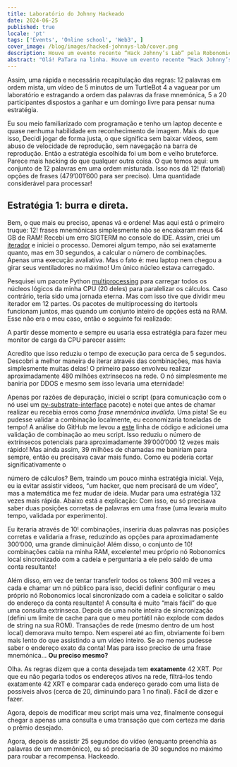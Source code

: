 ```yaml
---
title: Laboratório do Johnny Hackeado
date: 2024-06-25
published: true
locale: 'pt'
tags: ['Events', 'Online school', 'Web3', ]
cover_image: /blog/images/hacked-johnnys-lab/cover.png
description: Houve um evento recente “Hack Johnny’s Lab” pela Robonomics e eu acredito que consegui hackeá-lo de alguma forma! Além da primeira tentativa que perdi devido a um mal-entendido das regras, ganhei todas as rodadas das quais participei e aqui está uma breve história de “como fazer”.
abstract: "Olá! PaTara na linha. Houve um evento recente “Hack Johnny’s Lab” pela Robonomics e eu acredito que consegui hackeá-lo de alguma forma! Além da primeira tentativa que perdi devido a um mal-entendido das regras, ganhei todas as rodadas das quais participei e aqui está uma breve história de “como fazer”. "
---
```


Assim, uma rápida e necessária recapitulação das regras: 12 palavras em ordem mista, um vídeo de 5 minutos de um TurtleBot 4 a vaguear por um laboratório
e estragando a ordem das palavras da frase mnemónica, 5 a 20 participantes dispostos a ganhar e um domingo livre para pensar numa estratégia.

<RbImage zoom src="/blog/images/hacked-johnnys-lab/0.png" alt="Game Interface" />

Eu sou meio familiarizado com programação e tenho um laptop decente e quase nenhuma habilidade em reconhecimento de imagem. Mais do que isso, 
Decidi jogar de forma justa, o que significa sem baixar vídeos, sem abuso de velocidade de reprodução, sem navegação na barra de reprodução. 
Então a estratégia escolhida foi um bom e velho bruteforce. Parece mais hacking do que qualquer outra coisa.
O que temos aqui: um conjunto de 12 palavras em uma ordem misturada. Isso nos dá 12! (fatorial) opções de frases 
(479’001’600 para ser preciso). Uma quantidade considerável para processar!


## Estratégia 1: burra e direta.

Bem, o que mais eu preciso, apenas vá e ordene! Mas aqui está o primeiro truque: 12! frases mnemônicas simplesmente não se encaixaram 
meus 64 GB de RAM! Recebi um erro SIGTERM no console do IDE. 
Assim, criei um [iterador](https://docs.python.org/3/library/itertools.html#itertools.permutations) e iniciei o processo.
Demorei algum tempo, não sei exatamente quanto, mas em 30 segundos, a calcular o número de combinações.
Apenas uma execução avaliativa. Mas o fato é: meu laptop nem chegou a girar seus ventiladores no máximo! Um único núcleo estava carregado. 

Pesquisei um pacote Python [multiprocessing](https://docs.python.org/3/library/multiprocessing.html) para carregar todos 
os núcleos lógicos da minha CPU (20 deles) para paralelizar os cálculos. Caso contrário, teria sido uma jornada eterna. 
Mas com isso tive que dividir meu iterador em 12 partes. Os pacotes de multiprocessing do itertools funcionam juntos, 
mas quando um conjunto inteiro de opções está na RAM. Esse não era o meu caso, então o seguinte foi realizado:

<RbImage zoom src="/blog/images/hacked-johnnys-lab/1.png" alt="Parallelizing"/>


A partir desse momento e sempre eu usaria essa estratégia para fazer meu monitor de carga da CPU parecer assim:

<RbImage zoom src="/blog/images/hacked-johnnys-lab/1_1.png" alt="CPU Load"/>


Acredito que isso reduziu o tempo de execução para cerca de 5 segundos. Descobri a melhor maneira de iterar através 
das combinações, mas havia simplesmente muitas delas! O primeiro passo envolveu realizar aproximadamente 480 milhões 
extrínsecos na rede. O nó simplesmente me baniria por DDOS e mesmo sem isso levaria uma eternidade!

<RbImage zoom src="/blog/images/hacked-johnnys-lab/2.png" alt="1st Attempt"/>


Apenas por razões de depuração, iniciei o script (para comunicação com o nó usei um 
[py-substrate-interface](https://pypi.org/project/substrate-interface/1.0.3/) pacote) e notei que antes de chamar 
realizar eu recebia erros como _frase mnemônica inválida_. Uma pista! Se eu pudesse validar a combinação localmente, 
eu economizaria toneladas de tempo! A análise do GitHub me levou a 
[este](https://github.com/polkascan/py-substrate-interface/blob/master/substrateinterface/keypair.py#L170) 
linha de código e adicionei uma validação de combinação ao meu script. Isso reduziu o número de extrínsecos potenciais para aproximadamente 39’000’000 12 vezes mais rápido!
Mas ainda assim, 39 milhões de chamadas me baniriam para sempre, então eu precisava cavar mais fundo. Como eu poderia cortar significativamente o

<RbImage zoom src="/blog/images/hacked-johnnys-lab/3.png" alt="2nd Attempt"/>


número de cálculos? Bem, traindo um pouco minha estratégia inicial. Veja, eu ia evitar assistir vídeos, 
“um hacker, que nem precisará de um vídeo”, mas a matemática me fez mudar de ideia. Mudar para uma estratégia 132 vezes mais rápida. 
Abaixo está a explicação: 
Com isso, eu só precisava saber duas posições corretas de palavras em uma frase (uma levaria muito tempo, validada por experimento).

<RbImage zoom src="/blog/images/hacked-johnnys-lab/4.png" alt="2 Words Insertion"/>


Eu iteraria através de 10! combinações, inseriria duas palavras nas posições corretas e validaria a frase, 
reduzindo as opções para aproximadamente 300’000, uma grande diminuição! Além disso, o conjunto de 10! combinações cabia na minha RAM, excelente! 
meu próprio nó Robonomics local sincronizado com a cadeia e perguntaria a ele pelo saldo de uma conta resultante!

<RbImage zoom src="/blog/images/hacked-johnnys-lab/5.png" alt="3rd Attempt"/>


Além disso, em vez de tentar transferir todos os tokens 300 mil vezes a cada e chamar um nó público para isso, decidi definir
configurar o meu próprio nó Robonomics local sincronizado com a cadeia e solicitar o saldo do endereço da conta resultante!
A consulta é muito “mais fácil” do que uma consulta extrínseca. Depois de uma noite inteira de sincronização (defini um limite de cache para que o meu
portátil não explode com dados de string na sua ROM). Transações de rede
(mesmo dentro de um host local) demorava muito tempo. Nem esperei até ao fim, obviamente foi bem mais lento do que
assistindo a um vídeo inteiro. Se ao menos pudesse saber o endereço exato da conta! Mas para isso preciso de uma frase mnemónica... **Ou preciso mesmo?**

Olha. As regras dizem que a conta desejada tem **exatamente** 42 XRT. Por que eu não pegaria todos os endereços ativos na rede,
filtrá-los tendo exatamente 42 XRT e comparar cada endereço gerado com uma lista de possíveis alvos 
(cerca de 20, diminuindo para 1 no final). Fácil de dizer e fazer. 

Agora, depois de modificar meu script mais uma vez, finalmente consegui chegar a apenas uma consulta e uma transação que com certeza 
me daria o prêmio desejado.

<RbImage zoom src="/blog/images/hacked-johnnys-lab/6.png" alt="4th Attempt"/>


Agora, depois de assistir 25 segundos do vídeo (enquanto preenchia as palavras de um mnemônico), 
eu só precisaria de 30 segundos no máximo para roubar a recompensa. Hackeado.

<RbImage zoom src="/blog/images/hacked-johnnys-lab/7.png" alt="Discord Bot Notification"/>



